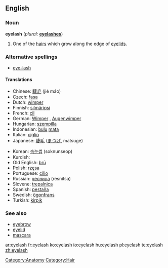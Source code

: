 ==English==

===Noun===
{{wikipedia}}
'''eyelash'''  (''plural:'' '''[[eyelashes]]''')

# One of the [[hair]]s which grow along the edge of [[eyelid]]s.

===Alternative spellings===
* [[eye-lash]]

{{rfc-level|Translations at L4+ not in L3 POS section}}

====Translations====
{{top}}
*Chinese: [[睫毛]] (jié máo)
*Czech: [[řasa]] {{f}}
*Dutch: [[wimper]] {{m}}
*Finnish: [[silmäripsi]]
*French: [[cil]] {{m}}
*German: [[Wimper]] {{f}}, [[Augenwimper]] {{f}}
*Hungarian: [[szempilla]]
*Indonesian: [[bulu]] [[mata]]
*Italian: [[ciglio]] {{m}}
*Japanese: [[睫毛]] ([[まつげ]], matsuge)
{{mid}}
*Korean: [[속눈썹]] (soknunseop)
*Kurdish: {{KUchar|[[برژانگ]]}}
*Old English: [[bru|brū]]
*Polish: [[rzęsa]] {{f}}
*Portuguese: [[cílio]] {{m}}
*Russian: [[ресница]] (resnítsa) {{f}}
*Slovene: [[trepalnica]] {{f}}
*Spanish: [[pestaña]] {{f}}
*Swedish: [[ögonfrans]] {{c}}
*Turkish: [[kirpik]]
{{bottom}}

===See also===
*[[eyebrow]]
*[[eyelid]]
*[[mascara]]

[[Category:Anatomy]]
[[Category:Hair]]

[[ar:eyelash]]
[[fr:eyelash]]
[[ko:eyelash]]
[[io:eyelash]]
[[hu:eyelash]]
[[pl:eyelash]]
[[te:eyelash]]
[[zh:eyelash]]